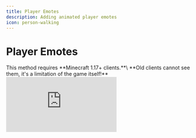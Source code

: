 ```yaml
---
title: Player Emotes
description: Adding animated player emotes
icon: person-walking
---
```


# Player Emotes


<Warning>
This method requires **Minecraft 1.17+ clients.**\
**Old clients cannot see them, it's a limitation of the game itself!**
</Warning>

<Frame>
  <iframe 
    className="w-full aspect-video rounded-xl" 
    src="https://www.youtube.com/embed/posxlbudF8I" 
    title="YouTube video player" 
    frameBorder="0" 
    allow="accelerometer; autoplay; clipboard-write; encrypted-media; gyroscope; picture-in-picture" 
    allowFullScreen 
  />
</Frame>

### Main features

<Card title="Blockbench" icon="download" href="https://www.blockbench.net/" horizontal></Card> extension to animate the Minecraft player model
* Completely Async, no TPS drops
* Optimized for big servers
* Play sounds and particles in animations
* Shows player hands and helmet equipment

## Limitations

* Won't show the player armor equipment, only mainhand, offhand and helmet.
* Works only on Minecraft 1.17+
* Shaders mods (_**Optifine**_, _**Iris**_) can cause rendering problems, [read more here](/../../faq/broken-emote-textures).
* Placed heads won't be shown correctly in some cases, [read more here](/../../faq/placed-heads-texture-glitched).

## Installing the Blockbench extension


<Warning>
**Before continuing:**

* Make sure you're running **Blockbench 4.7.4** or **greater**
* Make sure you're running the latest ItemsAdder and latest ItemsAdder Blockbench extension
* Do not use the web app, download the desktop version of Blockbench.
</Warning>


<Card title="Blockbench" icon="download" href="https://www.blockbench.net/" horizontal></Card>

![](</assets/images/image (131).png>)

<Card title="Download ItemsAdder Entity Model Extension" icon="download" href="https://github.com/LoneDev6/itemsadder-entity/releases/latest/" horizontal></Card>

<img src="/assets/images/ia-entities-download-js.png" />

Then open **Blockbench** and click on File -> Plugins.

![](</assets/images/image (183).png>)

Click on the icon to load plugins from file, then select the file `iaentitymodel.js`.

![](</assets/images/image (184).png>)

Press OK

![](</assets/images/image (152).png>)

## Enabling emotes

Open `config.yml` of ItemsAdder and enable these two options, then run `/iazip` command.


```yaml config.yml lines icon="yaml"
entities:
  custom-entitites:
    enabled: true
    emotes: true
```


## Opening the animations editor

Create a new "`ItemsAdder Entity Model`"

You can create as many as animations files you want (**ItemsAdder 3.2.1+**).

<img src="/assets/images/ia-entities-new.png" />

Decide if you want to create an emotes file with examples or a blank emotes file.

<img src="/assets/images/ia-entities-new2.png" />

Decide a name for your emotes pack.

<img src="/assets/images/ia-entities-new3.png" />

You can notice a lot of example animations on the left.

![](</assets/images/image (180).png>)

Delete all the emotes and edit/rename the ones you want. \
They are useful only as base for your new emotes, to have an example to learn from.

![](</assets/images/image (161).png>)

Now create a new animation (emote) and save your `.iaentitymodel` project file into this folder (change `my_emotes` to your namespace, this one is an example):\
`ItemsAdder/contents/my_emotes/resourcepack/`

![](</assets/images/image (205).png>)

Then continue following the tutorial to know how to export the emotes into ItemsAdder.

### Apply the changes to ItemsAdder

Click on the **ItemsAdder** tab and press **Export**.

![](</assets/images/image (60).png>)

You should get a success message.

![](</assets/images/image (66).png>)


<Note>
If you didn't add any custom model into your emote there is <mark>no need</mark> to use `/iazip`!\
Use the command `/iareload` to load the new animation in the game.
</Note>


## Playing the animations

Use the emote command: `/iaemote <emote> [player]` or `/emote <emote> [player]`

## Emote permission

Use the `/iaemote` command: `ia.user.iaemote`

Use an emote: `ia.user.iaemote.use.<emote>`\
Example: `ia.user.iaemote.use.yes`

### More info about permissions


<Card title="Permissions" icon="text" href="/permissions" horizontal></Card>


## Adding custom models into emotes

### Showcase of some examples


<Card title="VnFNzmhAVIM" icon="link" href="https://youtu.be/VnFNzmhAVIM" horizontal></Card>



<Video url="https://youtu.be/aP5Jz9OW208" />


### Here you can download an example project:


<Card title="Example_advanced_emotes.Iaentitymodel" icon="link" href="https://raw.githubusercontent.com/LoneDev6/SpigotUtilities/master/ItemsAdder/various_files/example_advanced_emotes.iaentitymodel" horizontal></Card>


You can add custom models to your emotes, for example: items, monsters, furniture, animated effects.

### Important


<Warning>
This requires ItemsAdder 3.5.0 or greater.

* DO NOT delete any built-in player bone.
* DO NOT resize any built-in player bone, it simply won't work ingame.
* Edit built-in player bones only in the animation view (rotate, move).
* You can hide the built-in player bones using scale to `0,0,0`. Set to `1,1,1` to show them again.
</Warning>


### Different type of emotes

* `.player_advanced_animations` file format is now used to identify player animations which also add custom models to the emote.
* `.player_animations` are the player animations which don't add any custom model but will be loaded into the default player model.

In order to decide that you have to set this option in the **Blockbench** extension settings.

[![image](assets/images/emotes_advanced_1.png)](https://user-images.githubusercontent.com/27242001/244145963-c9ca9a77-bb79-4804-92e4-8708eac41517.png)

<img src="/assets/images/emotes_advanced_2.png" />

### Importing elements into the scene

You can import any `.bbmodel` into the scene and use it in your animation.\
You can also import extruded textures to show items dynamically.

<img src="/assets/images/emotes_advanced_3.png" />

### Hiding unused elements in other animations of the game `.iaentitymodel` emotes file

1. select the animation
2. select the element you want to hide for a particular animation
3. move to the first frame of the animation, using the timeline
4. create a new scale key, make sure to set it to the first keyframe
5. set scale to 0

Now your model won't be shown for this particular animation.\
You can show/hide it in the middle of the animation just by doing the same thing but setting scale to 1.

<img src="/assets/images/emotes_advanced_4.png" />
